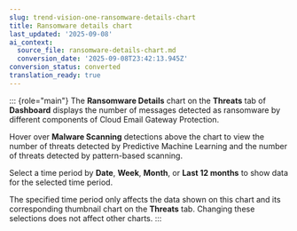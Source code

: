 ```yaml
---
slug: trend-vision-one-ransomware-details-chart
title: Ransomware details chart
last_updated: '2025-09-08'
ai_context:
  source_file: ransomware-details-chart.md
  conversion_date: '2025-09-08T23:42:13.945Z'
conversion_status: converted
translation_ready: true
---
```


::: {role="main"}
The **Ransomware Details** chart on the **Threats** tab of **Dashboard** displays the number of messages detected as ransomware by different components of Cloud Email Gateway Protection.

Hover over **Malware Scanning** detections above the chart to view the number of threats detected by Predictive Machine Learning and the number of threats detected by pattern-based scanning.

Select a time period by **Date**, **Week**, **Month**, or **Last 12 months** to show data for the selected time period.

The specified time period only affects the data shown on this chart and its corresponding thumbnail chart on the **Threats** tab. Changing these selections does not affect other charts.
:::
